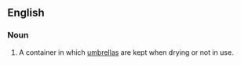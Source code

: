 ==English==

===Noun===
{{en-noun}}

#A container in which [[umbrella]]s are kept when drying or not in use.